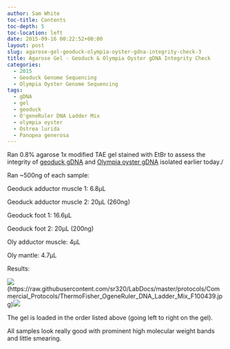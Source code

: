 ```yaml
---
author: Sam White
toc-title: Contents
toc-depth: 5
toc-location: left
date: 2015-09-16 00:22:52+00:00
layout: post
slug: agarose-gel-geoduck-olympia-oyster-gdna-integrity-check-3
title: Agarose Gel - Geoduck & Olympia Oyster gDNA Integrity Check
categories:
  - 2015
  - Geoduck Genome Sequencing
  - Olympia Oyster Genome Sequencing
tags:
  - gDNA
  - gel
  - geoduck
  - O'geneRuler DNA Ladder Mix
  - olympia oyster
  - Ostrea lurida
  - Panopea generosa
---
```


Ran 0.8% agarose 1x modified TAE gel stained with EtBr to assess the integrity of [geoduck gDNA](https://robertslab.github.io/sams-notebook/posts/2015/2015-09-15-genomic-dna-isolation-geoduck-adductor-muscle-foot-3/) and [Olympia oyster gDNA](https://robertslab.github.io/sams-notebook/2015/09/15/genomic-dna-isolation-olympia-oyster-adductor-musle-mantle-3/) isolated earlier today./

Ran ~500ng of each sample:

Geoduck adductor muscle 1: 6.8μL

Geoduck adductor muscle 2: 20μL (260ng)

Geoduck foot 1: 16.6μL

Geoduck foot 2: 20μL (200ng)

Oly adductor muscle: 4μL

Oly mantle: 4.7μL

Results:



![](https://raw.githubusercontent.com/sr320/LabDocs/master/protocols/Commercial_Protocols/ThermoFisher_OgeneRuler_DNA_Ladder_Mix_F100439.jpg)(https://raw.githubusercontent.com/sr320/LabDocs/master/protocols/Commercial_Protocols/ThermoFisher_OgeneRuler_DNA_Ladder_Mix_F100439.jpg)[![](http://eagle.fish.washington.edu/Arabidopsis/20150915_gel_gDNA_oly_geoduck.jpg)](http://eagle.fish.washington.edu/Arabidopsis/20150915_gel_gDNA_oly_geoduck.jpg)











The gel is loaded in the order listed above (going left to right on the gel).

All samples look really good with prominent high molecular weight bands and little smearing.
